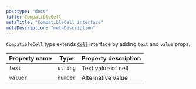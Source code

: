 ```yaml
---
posttype: "docs"
title: CompatibleCell
metaTitle: "CompatibleCell interface"
metaDescription: "metaDescription"
---
```


`CompatibleCell` type extends [`Cell`](link) interface by adding `text` and `value` props.

| Property name     | Type     | Property description  |
| -----------       | -------- | -------------------------|
| `text`            | `string` | Text value of cell  |
| `value?`          | `number` | Alternative value |